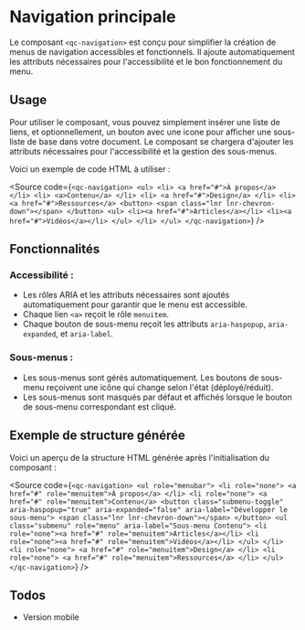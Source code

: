 
<Meta of={NavStories} />

# Navigation principale

Le composant `<qc-navigation>` est conçu pour simplifier la création de menus de navigation accessibles et fonctionnels. Il ajoute automatiquement les attributs nécessaires pour l'accessibilité et le bon fonctionnement du menu.

<Primary />
<Controls />

## Usage 

Pour utiliser le composant, vous pouvez simplement insérer une liste de liens, et optionnellement, un bouton avec une icone pour afficher une sous-liste de base dans votre document. Le composant se chargera d'ajouter les attributs nécessaires pour l'accessibilité et la gestion des sous-menus.

Voici un exemple de code HTML à utiliser :

<Source code={`<qc-navigation>
      <ul>
        <li>
          <a href="#">À propos</a>
        </li>
        <li>
          <a>Contenu</a>
        </li>
        <li>
          <a href="#">Design</a>
        </li>
        <li>
          <a href="#">Ressources</a>
          <button>
            <span class="lnr lnr-chevron-down"></span>
          </button>
          <ul>
            <li><a href="#">Articles</a></li>
            <li><a href="#">Vidéos</a></li>
          </ul>
        </li>
      </ul>
    </qc-navigation>`} />

## Fonctionnalités

### Accessibilité :

- Les rôles ARIA et les attributs nécessaires sont ajoutés automatiquement pour garantir que le menu est accessible.
- Chaque lien `<a>` reçoit le rôle `menuitem`.
- Chaque bouton de sous-menu reçoit les attributs `aria-haspopup`, `aria-expanded`, et `aria-label`.

### Sous-menus :

- Les sous-menus sont gérés automatiquement. Les boutons de sous-menu reçoivent une icône qui change selon l'état (déployé/réduit).
- Les sous-menus sont masqués par défaut et affichés lorsque le bouton de sous-menu correspondant est cliqué.

## Exemple de structure générée

Voici un aperçu de la structure HTML générée après l'initialisation du composant :

<Source code={`<qc-navigation>
    <ul role="menubar">
        <li role="none">
            <a href="#" role="menuitem">À propos</a>
        </li>
        <li role="none">
            <a href="#" role="menuitem">Contenu</a>
            <button class="submenu-toggle" aria-haspopup="true" aria-expanded="false" aria-label="Développer le sous-menu">
                <span class="lnr lnr-chevron-down"></span>
            </button>
            <ul class="submenu" role="menu" aria-label="Sous-menu Contenu">
                <li role="none"><a href="#" role="menuitem">Articles</a></li>
                <li role="none"><a href="#" role="menuitem">Vidéos</a></li>
            </ul>
        </li>
        <li role="none">
            <a href="#" role="menuitem">Design</a>
        </li>
        <li role="none">
            <a href="#" role="menuitem">Ressources</a>
        </li>
    </ul>
</qc-navigation>`} />

## Todos

- Version mobile